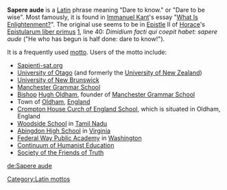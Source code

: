 '''Sapere aude''' is a [[Latin language|Latin]] phrase meaning "Dare to know." or "Dare to be wise". Most famously, it is found in [[Immanuel Kant]]'s essay "[[What Is Enlightenment?]]". The original use seems to be in [[Epistle]] II of [[Horace]]'s [[Epistularum liber primus]] [http://www.thelatinlibrary.com/horace/epist1.shtml], line 40: ''Dimidium facti qui coepit habet: sapere aude'' ("He who has begun is half done: dare to know!"). 

It is a frequently used [[motto]]. Users of the motto include:

* [[Sapienti-sat.org]]
* [[University of Otago]] (and formerly the [[University of New Zealand]])
* [[University of New Brunswick]]
* [[Manchester Grammar School]]
* [[Bishop]] [[Hugh Oldham]], founder of [[Manchester Grammar School]]
* Town of [[Oldham]], [[England]]
* [[Crompton House Curch of England School]], which is situated in Oldham, England
* [[Woodside School]] in [[Tamil Nadu]]
* [[Abingdon High School]] in [[Virginia]]
* [[Federal Way Public Academy]] in [[Washington]]
* [[Continuum of Humanist Education]]
* [[Society of the Friends of Truth]]

[[Category:Latin mottos]]

[[de:Sapere aude]]
